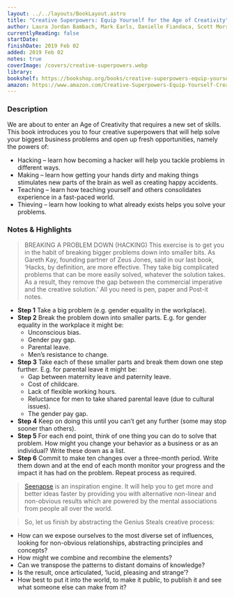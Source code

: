 ```yaml
---
layout: ../../layouts/BookLayout.astro
title: "Creative Superpowers: Equip Yourself for the Age of Creativity"
author: Laura Jordan Bambach, Mark Earls, Danielle Fiandaca, Scott Morriso
currentlyReading: false
startDate: 
finishDate: 2019 Feb 02
added: 2019 Feb 02
notes: true
coverImage: /covers/creative-superpowers.webp
library:
bookshelf: https://bookshop.org/books/creative-superpowers-equip-yourself-for-the-age-of-creativity/9781783525522
amazon: https://www.amazon.com/Creative-Superpowers-Equip-Yourself-Creativity-ebook/dp/B0771X4LHC
---
```


<ReadingTime
  startDate  = {frontmatter.startDate}
  finishDate = {frontmatter.finishDate}
/>

### Description
We are about to enter an Age of Creativity that requires a new set of skills. This book introduces you to four creative superpowers that will help solve your biggest business problems and open up fresh opportunities, namely the powers of:

- Hacking – learn how becoming a hacker will help you tackle problems in different ways.
- Making – learn how getting your hands dirty and making things stimulates new parts of the brain as well as creating happy accidents.
- Teaching – learn how teaching yourself and others consolidates experience in a fast-paced world.
- Thieving – learn how looking to what already exists helps you solve your problems.

### Notes & Highlights
> BREAKING A PROBLEM DOWN (HACKING) This exercise is to get you in the habit of breaking bigger problems down into smaller bits. As Gareth Kay, founding partner of Zeus Jones, said in our last book, ‘Hacks, by definition, are more effective. They take big complicated problems that can be more easily solved, whatever the solution takes. As a result, they remove the gap between the commercial imperative and the creative solution.’ All you need is pen, paper and Post-it notes.

- **Step 1** Take a big problem (e.g. gender equality in the workplace).
- **Step 2** Break the problem down into smaller parts. E.g. for gender equality in the workplace it might be:
	- Unconscious bias.
	- Gender pay gap.
	- Parental leave.
	- Men’s resistance to change.
- **Step 3** Take each of these smaller parts and break them down one step further. E.g. for parental leave it might be:
	- Gap between maternity leave and paternity leave.
	- Cost of childcare.
	- Lack of flexible working hours.
	- Reluctance for men to take shared parental leave (due to cultural issues).
	- The gender pay gap.
- **Step 4** Keep on doing this until you can’t get any further (some may stop sooner than others).
- **Step 5** For each end point, think of one thing you can do to solve that problem. How might you change your behavior as a business or as an individual? Write these down as a list.
- **Step 6** Commit to make ten changes over a three-month period. Write them down and at the end of each month monitor your progress and the impact it has had on the problem. Repeat process as required.

> [Seenapse](https://www.seenapse.it/#/) is an inspiration engine. It will help you to get more and better ideas faster by providing you with alternative non-linear and non-obvious results which are powered by the mental associations from people all over the world.

> So, let us finish by abstracting the Genius Steals creative process:
- How can we expose ourselves to the most diverse set of influences, looking for non-obvious relationships, abstracting principles and concepts?
- How might we combine and recombine the elements?
- Can we transpose the patterns to distant domains of knowledge?
- Is the result, once articulated, ‘lucid, pleasing and strange’?
- How best to put it into the world, to make it public, to publish it and see what someone else can make from it?

<BuyBook
  library   = {frontmatter.library}
  bookshelf = {frontmatter.bookshelf}
  amazon    = {frontmatter.amazon}
/>
